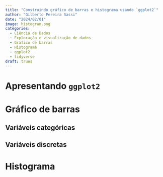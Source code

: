 ```yaml
---
title: "Construindo gráfico de barras e histograma usando `ggplot2`"
author: "Gilberto Pereira Sassi"
date: "2024/02/01"
image: histogram.png
categories:
  - Ciência de Dados
  - Exploração e visualização de dados
  - Gráfico de barras
  - Histograma
  - ggplot2
  - tidyverse
draft: trues
---
```


# Apresentando `ggplot2`

# Gráfico de barras

## Variáveis categóricas

## Variáveis discretas

# Histograma 